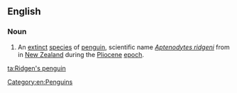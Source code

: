 ==English==
{{wikipedia|Ridgen's Penguin}}

===Noun===
{{en-noun|head=[[Ridgen]][['s]] [[penguin]]}}

# An [[extinct]] [[species]] of [[penguin]], scientific name ''[[Aptenodytes ridgeni]]'' from in [[New Zealand]] during the [[Pliocene]] [[epoch]].

[[Category:en:Penguins]]

[[ta:Ridgen's penguin]]